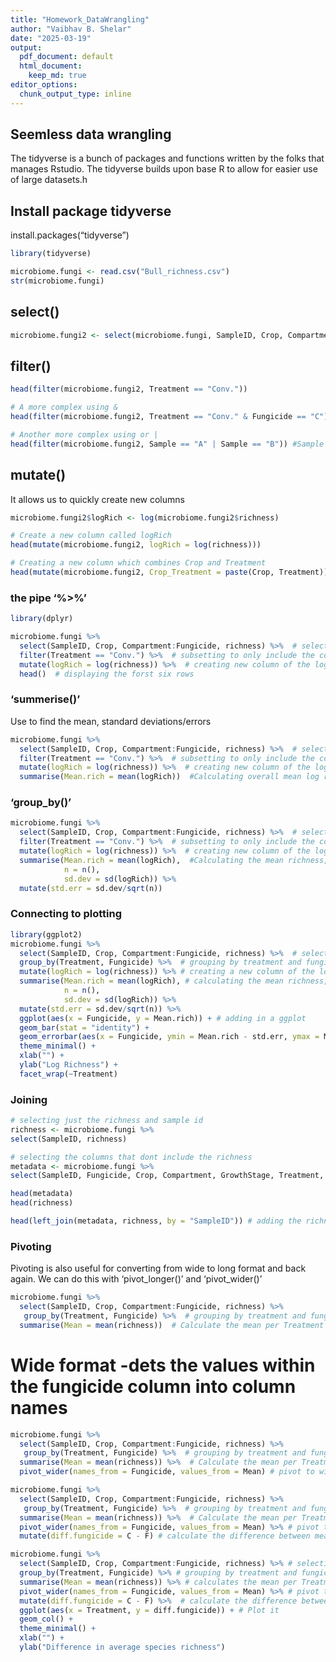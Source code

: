 ```yaml
---
title: "Homework_DataWrangling"
author: "Vaibhav B. Shelar"
date: "2025-03-19"
output:
  pdf_document: default
  html_document:
    keep_md: true
editor_options:
  chunk_output_type: inline
---
```


## Seemless data wrangling

The tidyverse is a bunch of packages and functions written by the folks that manages Rstudio.
The tidyverse builds upon base R to allow for easier use of large datasets.h

## Install package tidyverse

install.packages("tidyverse")

```r
library(tidyverse)
```

```r
microbiome.fungi <- read.csv("Bull_richness.csv")
str(microbiome.fungi)
```

## select()

```r
microbiome.fungi2 <- select(microbiome.fungi, SampleID, Crop, Compartment:Fungicide, richness)
```

## filter()

```r
head(filter(microbiome.fungi2, Treatment == "Conv."))

# A more complex using & 
head(filter(microbiome.fungi2, Treatment == "Conv." & Fungicide == "C"))

# Another more complex using or |
head(filter(microbiome.fungi2, Sample == "A" | Sample == "B")) #Sample A or B

```
## mutate()

It allows us to quickly create new columns

```r
microbiome.fungi2$logRich <- log(microbiome.fungi2$richness)

# Create a new column called logRich
head(mutate(microbiome.fungi2, logRich = log(richness)))

# Creating a new column which combines Crop and Treatment
head(mutate(microbiome.fungi2, Crop_Treatment = paste(Crop, Treatment)))
```

### the pipe '%>%'

```r
library(dplyr)
```


```r
microbiome.fungi %>%
  select(SampleID, Crop, Compartment:Fungicide, richness) %>%  # selecting columns
  filter(Treatment == "Conv.") %>%  # subsetting to only include the conventional treatments
  mutate(logRich = log(richness)) %>%  # creating new column of the log richness
  head()  # displaying the forst six rows
```


### 'summerise()'

Use to find the mean, standard deviations/errors

```r
microbiome.fungi %>%
  select(SampleID, Crop, Compartment:Fungicide, richness) %>%  # selecting columns
  filter(Treatment == "Conv.") %>%  # subsetting to only include the conventional treatments
  mutate(logRich = log(richness)) %>%  # creating new column of the log richness
  summarise(Mean.rich = mean(logRich))  #Calculating overall mean log richness within the conventionally managed treatments 
```

### 'group_by()'

```r
microbiome.fungi %>%
  select(SampleID, Crop, Compartment:Fungicide, richness) %>%  # selecting columns
  filter(Treatment == "Conv.") %>%  # subsetting to only include the conventional treatments
  mutate(logRich = log(richness)) %>%  # creating new column of the log richness
  summarise(Mean.rich = mean(logRich),  #Calculating the mean richness, stdeviation, adn standard error
            n = n(),
            sd.dev = sd(logRich)) %>% 
  mutate(std.err = sd.dev/sqrt(n))
```

### Connecting to plotting

```r
library(ggplot2)
microbiome.fungi %>%
  select(SampleID, Crop, Compartment:Fungicide, richness) %>%  # selecting columns
  group_by(Treatment, Fungicide) %>%  # grouping by treatment and fungicide to later calculate summary stats by group
  mutate(logRich = log(richness)) %>% # creating a new column of the log richness 
  summarise(Mean.rich = mean(logRich), # calculating the mean richness, stdeviation, and standard error 
            n = n(),
            sd.dev = sd(logRich)) %>%
  mutate(std.err = sd.dev/sqrt(n)) %>% 
  ggplot(aes(x = Fungicide, y = Mean.rich)) + # adding in a ggplot 
  geom_bar(stat = "identity") +
  geom_errorbar(aes(x = Fungicide, ymin = Mean.rich - std.err, ymax = Mean.rich + std.err), width = 0.4) + 
  theme_minimal() + 
  xlab("") +
  ylab("Log Richness") +
  facet_wrap(~Treatment)
```

### Joining

```r
# selecting just the richness and sample id 
richness <- microbiome.fungi %>% 
select(SampleID, richness)  

# selecting the columns that dont include the richness
metadata <- microbiome.fungi %>% 
select(SampleID, Fungicide, Crop, Compartment, GrowthStage, Treatment, Rep, Sample)

head(metadata)
head(richness)

head(left_join(metadata, richness, by = "SampleID")) # adding the richness data to the metadata based on the common column of sampleID
```

### Pivoting
Pivoting is also useful for converting from wide to long format and back again. We can do this with 
'pivot_longer()' and 'pivot_wider()'


```r
microbiome.fungi %>%
  select(SampleID, Crop, Compartment:Fungicide, richness) %>%
   group_by(Treatment, Fungicide) %>%  # grouping by treatment and fungicide to later calculate summary stats by group
  summarise(Mean = mean(richness))  # Calculate the mean per Treatment and fungicide
```
# Wide format -dets the values within the fungicide column into column names

```r
microbiome.fungi %>%
  select(SampleID, Crop, Compartment:Fungicide, richness) %>%
   group_by(Treatment, Fungicide) %>%  # grouping by treatment and fungicide to later calculate summary stats by group
  summarise(Mean = mean(richness)) %>%  # Calculate the mean per Treatment and fungicide
  pivot_wider(names_from = Fungicide, values_from = Mean) # pivot to wide format
```


```r
microbiome.fungi %>%
  select(SampleID, Crop, Compartment:Fungicide, richness) %>%
   group_by(Treatment, Fungicide) %>%  # grouping by treatment and fungicide to later calculate summary stats by group
  summarise(Mean = mean(richness)) %>%  # Calculate the mean per Treatment and fungicide
  pivot_wider(names_from = Fungicide, values_from = Mean) %>% # pivot to wide format
  mutate(diff.fungicide = C - F) # calculate the difference between means
```

```r
microbiome.fungi %>%
  select(SampleID, Crop, Compartment:Fungicide, richness) %>% # selecting columns  
  group_by(Treatment, Fungicide) %>% # grouping by treatment and fungicide to later calculate summary stats by group
  summarise(Mean = mean(richness)) %>% # calculates the mean per Treatment and Fungicide 
  pivot_wider(names_from = Fungicide, values_from = Mean) %>% # pivot to wide format
  mutate(diff.fungicide = C - F) %>%  # calculate the difference between the means. 
  ggplot(aes(x = Treatment, y = diff.fungicide)) + # Plot it 
  geom_col() +
  theme_minimal() +
  xlab("") +
  ylab("Difference in average species richness")
```















